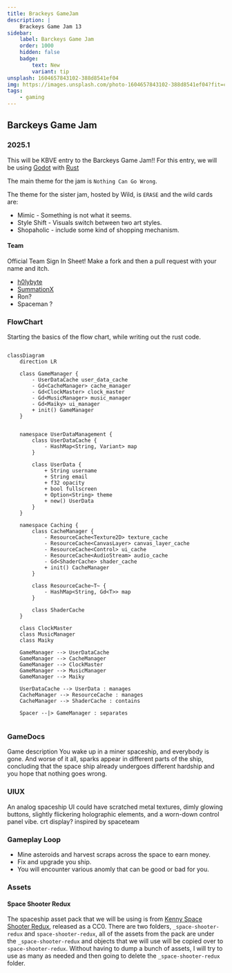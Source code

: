 ```yaml
---
title: Brackeys GameJam
description: |
    Brackeys Game Jam 13
sidebar:
    label: Barckeys Game Jam
    order: 1000
    hidden: false
    badge:
        text: New
        variant: tip
unsplash: 1604657843102-388d8541ef04
img: https://images.unsplash.com/photo-1604657843102-388d8541ef04?fit=crop&w=1400&h=700&q=75
tags:
    - gaming
---
```


## Barckeys Game Jam 


### 2025.1

This will be KBVE entry to the Barckeys Game Jam!!
For this entry, we will be using [Godot](/application/godot/) with [Rust](/application/rust/)

The main theme for the jam is `Nothing Can Go Wrong`.

The theme for the sister jam, hosted by Wild, is `ERASE` and the wild cards are:

* Mimic - Something is not what it seems.
* Style Shift - Visuals switch between two art styles.
* Shopaholic - include some kind of shopping mechanism.

#### Team

Official Team Sign In Sheet! Make a fork and then a pull request with your name and itch.

- [h0lybyte](https://kbve.itch.io/)
- [SummationX](https://summationx.itch.io/)
- Ron?
- Spaceman ?

### FlowChart

Starting the basics of the flow chart, while writing out the rust code.

```mermaid

classDiagram
    direction LR

    class GameManager {
        - UserDataCache user_data_cache
        - Gd<CacheManager> cache_manager
        - Gd<ClockMaster> clock_master
        - Gd<MusicManager> music_manager
        - Gd<Maiky> ui_manager
        + init() GameManager
    }

    
    namespace UserDataManagement {
        class UserDataCache {
            - HashMap<String, Variant> map
        }

        class UserData {
            + String username
            + String email
            + f32 opacity
            + bool fullscreen
            + Option<String> theme
            + new() UserData
        }
    }

    namespace Caching {
        class CacheManager {
            - ResourceCache<Texture2D> texture_cache
            - ResourceCache<CanvasLayer> canvas_layer_cache
            - ResourceCache<Control> ui_cache
            - ResourceCache<AudioStream> audio_cache
            - Gd<ShaderCache> shader_cache
            + init() CacheManager
        }

        class ResourceCache~T~ {
            - HashMap<String, Gd<T>> map
        }

        class ShaderCache
    }

    class ClockMaster
    class MusicManager
    class Maiky

    GameManager --> UserDataCache
    GameManager --> CacheManager
    GameManager --> ClockMaster
    GameManager --> MusicManager
    GameManager --> Maiky

    UserDataCache --> UserData : manages
    CacheManager --> ResourceCache : manages
    CacheManager --> ShaderCache : contains

    Spacer --|> GameManager : separates


```

### GameDocs

Game description
You wake up in a miner spaceship, and everybody is gone. And worse of it all, sparks appear in different 
parts of the ship, concluding that the space ship already undergoes different hardship and you hope that nothing goes wrong.

### UIUX
An analog spaceship UI could have scratched metal textures, 
dimly glowing buttons, slightly flickering holographic elements, and a worn-down control panel vibe.
crt display?
inspired by spaceteam

### Gameplay Loop
- Mine asteroids and harvest scraps across the space to earn money. 
- Fix and upgrade you ship.
- You will encounter various anomly that can be good or bad for you.

### Assets

#### Space Shooter Redux
The spaceship asset pack that we will be using is from [Kenny Space Shooter Redux](https://kenney.nl/assets/space-shooter-redux), released as a CC0.
There are two folders, `_space-shooter-redux` and `space-shooter-redux`, all of the assets from the pack are under the `_space-shooter-redux` and objects that we will use will be copied over to `space-shooter-redux`.
Without having to dump a bunch of assets, I will try to use as many as needed and then going to delete the `_space-shooter-redux` folder.